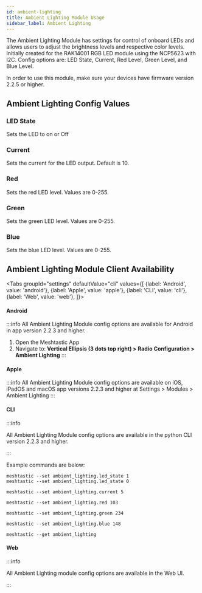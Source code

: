 ```yaml
---
id: ambient-lighting
title: Ambient Lighting Module Usage
sidebar_label: Ambient Lighting
---
```



The Ambient Lighting Module has settings for control of onboard LEDs and allows users to adjust the brightness levels and respective color levels. Initially created for the RAK14001 RGB LED module using the NCP5623 with I2C. Config options are: LED State, Current, Red Level, Green Level, and Blue Level.

In order to use this module, make sure your devices have firmware version 2.2.5 or higher.

## Ambient Lighting Config Values

### LED State

Sets the LED to on or Off

### Current

Sets the current for the LED output. Default is 10.

### Red

Sets the red LED level. Values are 0-255.

### Green

Sets the green LED level. Values are 0-255.

### Blue

Sets the blue LED level. Values are 0-255.

## Ambient Lighting Module Client Availability

<Tabs
groupId="settings"
defaultValue="cli"
values={[
{label: 'Android', value: 'android'},
{label: 'Apple', value: 'apple'},
{label: 'CLI', value: 'cli'},
{label: 'Web', value: 'web'},
]}>
<TabItem value="android">

#### Android

:::info
All Ambient Lighting Module config options are available for Android in app version 2.2.3 and higher.

1. Open the Meshtastic App
2. Navigate to: **Vertical Ellipsis (3 dots top right) > Radio Configuration > Ambient Lighting**
:::

</TabItem>
<TabItem value="apple">

#### Apple

:::info
All Ambient Lighting Module config options are available on iOS, iPadOS and macOS app versions 2.2.3 and higher at Settings > Modules > Ambient Lighting
:::

</TabItem>
<TabItem value="cli">

#### CLI

:::info

All Ambient Lighting Module config options are available in the python CLI version 2.2.3 and higher.

:::

Example commands are below:

```shell title="Set the LED to on or off"
meshtastic --set ambient_lighting.led_state 1
meshtastic --set ambient_lighting.led_state 0
```

```shell title="Set the led current to 5"
meshtastic --set ambient_lighting.current 5
```

```shell title="Set the red LED brightness to 103"
meshtastic --set ambient_lighting.red 103
```

```shell title="Set the green brightness to 234"
meshtastic --set ambient_lighting.green 234
```

```shell title="Set the blue LED brightness to 148"
meshtastic --set ambient_lighting.blue 148
```

```shell title="Get the Ambient Lighting Module Configuration"
meshtastic --get ambient_lighting
```
</TabItem>
<TabItem value="web">

#### Web

:::info

All Ambient Lighting module config options are available in the Web UI.

:::
</TabItem>
</Tabs>
